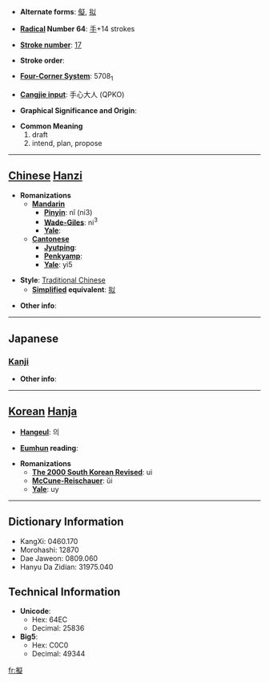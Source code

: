 * '''Alternate forms''': [[儗]], [[拟]]

* '''[[Wiktionary:Chinese radical index| Radical]] Number 64''': [[Wiktionary:Chinese radical index 手|手]]+14 strokes

* '''[[Wiktionary:Chinese total strokes index|Stroke number]]''': [[Wiktionary:Chinese total strokes index 17|17]]

* '''Stroke order''': 

* '''[[Wiktionary:Chinese four corner index|Four-Corner System]]''': 5708<sub>1</sub>

* '''[[Wiktionary:Chinese Cangjie index|Cangjie input]]''': 手心大人 (QPKO)

* '''Graphical Significance and Origin''': 

* '''Common Meaning'''
*#draft
*# intend, plan, propose


----

== [[Chinese]] [[Hanzi]] ==

* '''Romanizations'''
** '''[[Mandarin]]'''
*** '''[[Pinyin]]''': nǐ (ni3)
*** '''[[Wade-Giles]]''': ni<sup>3</sup>
*** '''[[Yale]]''': 
** '''[[Cantonese]]'''
*** '''[[Jyutping]]''':
*** '''[[Penkyamp]]''': 
*** '''[[Yale]]''': yi5

* '''Style''': [[Traditional Chinese]] 
** '''[[Simplified Chinese|Simplified]] equivalent''': [[拟]]

* '''Other info''': 

----

==Japanese==
===[[Kanji]]===
{{kanji|on readings=[[ぎ]] (gi)
|kun readings=[[なぞらえる]] (nazoraeru), [[はかる]] (hakaru), [[まがい]] (magai)
}}

* '''Other info''':  

----

== [[Korean]] [[Hanja]] ==

* '''[[Hangeul]]''': 의

* '''[[Eumhun]] reading''': 

* '''Romanizations'''
** '''[[The 2000 South Korean Revised Romanization|The 2000 South Korean Revised]]''': ui
** '''[[McCune-Reischauer]]''': ŭi
** '''[[Yale]]''': uy

----

== Dictionary Information ==

* KangXi: 0460.170
* Morohashi: 12870
* Dae Jaweon: 0809.060
* Hanyu Da Zidian: 31975.040

== Technical Information ==

* '''Unicode''':
** Hex: 64EC
** Decimal: 25836
* '''Big5''':
** Hex: C0C0
** Decimal: 49344

[[fr:擬]]